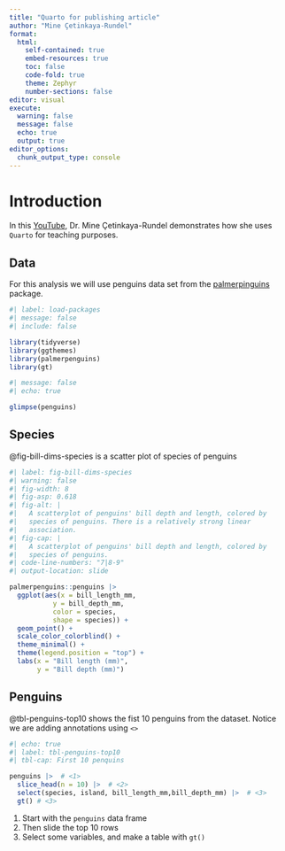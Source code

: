 ```yaml
---
title: "Quarto for publishing article"
author: "Mine Çetinkaya-Rundel"
format: 
  html:
    self-contained: true
    embed-resources: true
    toc: false
    code-fold: true
    theme: Zephyr
    number-sections: false
editor: visual
execute: 
  warning: false
  message: false
  echo: true
  output: true
editor_options: 
  chunk_output_type: console
---
```


# Introduction

In this [YouTube](https://www.youtube.com/watch?v=EbAAmrB0luA), Dr. Mine Çetinkaya-Rundel demonstrates how she uses `Quarto` for teaching purposes.

## Data

For this analysis we will use penguins data set from the [palmerpinguins](https://CRAN.R-project.org/package=palmerpenguins) package.

```r
#| label: load-packages
#| message: false 
#| include: false

library(tidyverse)
library(ggthemes)
library(palmerpenguins)
library(gt)
```

```r
#| message: false
#| echo: true

glimpse(penguins)
```

## Species

@fig-bill-dims-species is a scatter plot of species of penguins

```r
#| label: fig-bill-dims-species
#| warning: false
#| fig-width: 8
#| fig-asp: 0.618
#| fig-alt: |
#|   A scatterplot of penguins' bill depth and length, colored by 
#|   species of penguins. There is a relatively strong linear
#|   association.
#| fig-cap: |
#|   A scatterplot of penguins' bill depth and length, colored by 
#|   species of penguins.
#| code-line-numbers: "7|8-9"
#| output-location: slide

palmerpenguins::penguins |> 
  ggplot(aes(x = bill_length_mm,
           y = bill_depth_mm,
           color = species,
           shape = species)) +
  geom_point() +
  scale_color_colorblind() +
  theme_minimal() +
  theme(legend.position = "top") +
  labs(x = "Bill length (mm)", 
       y = "Bill depth (mm)")

```

## Penguins

@tbl-penguins-top10 shows the fist 10 penguins from the dataset. Notice we are adding annotations using `<>`

```r
#| echo: true
#| label: tbl-penguins-top10
#| tbl-cap: First 10 penquins

penguins |>  # <1>
  slice_head(n = 10) |>  # <2>
  select(species, island, bill_length_mm,bill_depth_mm) |>  # <3>
  gt() # <3>
```

1.  Start with the `penguins` data frame
2.  Then slide the top 10 rows
3.  Select some variables, and make a table with `gt()`
